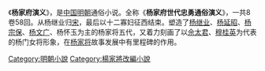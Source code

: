 {{unreferenced|time=2011-04-24T13:37:36+00:00}}
《'''杨家府演义'''》，是[[中国|中国]][[明朝|明朝]]通俗小说。全称《'''杨家府世代忠勇通俗演义'''》，一共8卷58回。从杨继业归[[宋朝|宋]]，最后以十二寡妇征西结束。塑造了[[杨继业|杨继业]]、[[杨延昭|杨延昭]]、[[杨宗保|杨宗保]]、[[杨文广|杨文广]]、杨怀玉为主的杨家将五代，又着力刻画了以[[佘太君|佘太君]]、[[穆桂英|穆桂英]]为代表的杨门女将形象，在[[杨家将|杨家将]]故事发展中有里程碑的作用。

[[Category:明朝小說|Category:明朝小說]]
[[Category:楊家將改編小說|Category:楊家將改編小說]]